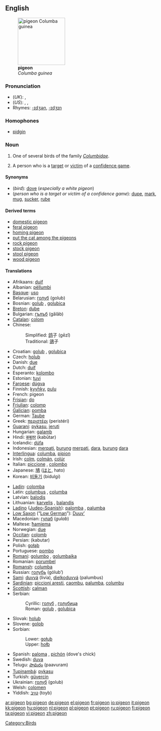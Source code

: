 {{wikipedia}}
==English==
[[Image:Columba guinea.jpg|thumb|right|150px|'''pigeon'''<br>''Columba guinea'']]
===Pronunciation===
*(''UK''): {{IPA|/ˈpɪdʒɪn/}}, {{SAMPA|/"pIdZIn/}}
*(''US''): {{AHD|pĭjʹən}}, {{IPA|/ˈpɪdʒən/}}, {{SAMPA|/"pIdZ@n/}}
*Rhymes: [[Rhymes:English:-ɪdʒən|-ɪdʒən]], [[Rhymes:English:-ɪdʒɪn|-ɪdʒɪn]]

===Homophones===
*[[pidgin]]

===Noun===
{{en-noun}}

# One of several birds of the family ''[[Columbidae]]''.
# {{slang}} A person who is a [[target]] or [[victim]] of a [[confidence game]].

====Synonyms====
*(''bird''): [[dove]] (''especially a white pigeon'')
*(''person who is a target or victim of a confidence game''): [[dupe]], [[mark]], [[mug]], [[sucker]], [[rube]]

====Derived terms====
*[[domestic pigeon]]
*[[feral pigeon]]
*[[homing pigeon]]
*[[put the cat among the pigeons]]
*[[rock pigeon]]
*[[stock pigeon]]
*[[stool pigeon]]
*[[wood pigeon]]

====Translations====
{{trans-top|bird}}
*Afrikaans: [[duif]]
*Albanian: [[pëllumbi]]
*[[Basque]]: [[uso]]
*Belarusian: [[голуб]] (golub) {{m}}
*Bosnian: [[golub#Bosnian|golub]] {{m}}, [[golubica#Bosnian|golubica]] {{f}}
*[[Breton]]: [[dube]]
*Bulgarian: [[гълъб]] (gǎlǎb) {{m}}
*[[Catalan]]: [[colom]] {{m}}
*Chinese:
*:Simplified: [[鸽]]子 (gēzǐ)
*:Traditional: [[鴿]]子
*Croatian: [[golub#Croatian|golub]] {{m}}, [[golubica#Croatian|golubica]] {{f}}
*Czech: [[holub]] {{m}}
*Danish: [[due]]
*Dutch: [[duif]] {{f}}
*Esperanto: [[kolombo]]
*Estonian: [[tuvi]]
*[[Faroese]]: [[dúgva]]
*Finnish: [[kyyhky]], [[pulu]]
*French: pigeon {{m}}
*[[Frisian]]: [[do]]
*[[Friulian]]: [[colomp]]
*[[Galician]]: [[pomba]] {{f}}
*German: [[Taube]] {{f}}
*Greek: [[περιστέρι]] (peristéri) {{n}}
*[[Guarani]]: [[pykasu]], [[jeruti]]
*Hungarian: [[galamb]]
*Hindi: [[कबूतर]] (kabūtar)
*Icelandic: [[dúfa]]
*Indonesian: [[merpati]], [[burung]] [[merpati]], [[dara]], [[burung]] [[dara]]
*[[Interlingua]]: [[columba]], [[pipion]]
*Irish: [[colm]], [[colmán]], [[colúr]]
*Italian: [[piccione]] {{m}}, [[colombo]] {{m}}
*Japanese: [[鳩]] ([[はと]], hato)
*Korean: [[비둘기]] (bidulgi)
{{trans-mid}}
*[[Ladin]]: [[colomba]]
*Latin: [[columbus]] {{m}}, [[columba]] {{f}}
*Latvian: [[balodis]]
*Lithuanian: [[karvelis]] {{m}}, [[balandis]] {{m}}
*[[Ladino]] ([[Judeo-Spanish]]): [[palomba]] {{f}}, [[palumba]] {{f}}
*[[Low Saxon]] (“[[Low German]]”): [[Duuv’]] {{f}}
*Macedonian: [[гулаб]] (''gulab'') {{m}}
*Maltese: [[ħamiema]] {{f}}
*Norwegian: [[due]] {{mf}}
*[[Occitan]]: [[colomb]] {{m}}
*Persian: {{FAchar|[[کبوتر]]}} (kabutar)
*Polish: [[gołąb]] {{m}}
*Portuguese: [[pombo]] {{m}}
*[[Romani]]: [[golumbo]] {{m}}, [[golumbaika]] {{f}}
*Romanian: [[porumbel]]
*[[Romansh]]: [[columba]]
*Russian: [[голубь]] (gólub’) {{m}}
*[[Sami]]: [[duvvá]] (livia), [[dielkoduvvá]] (palumbus)
*[[Sardinian]]: [[piccioni aresti]], [[caombu]], [[palumba]], [[columbu]]
*[[Scottish]]: [[calman]]
*Serbian:
*:Cyrillic: [[голуб#Serbian|голуб]] {{m}}, [[голубица#Serbian|голубица]] {{f}}
*:Roman: [[golub#Serbian|golub]] {{m}}, [[golubica#Serbian|golubica]] {{f}}
*Slovak: [[holub]] {{m}}
*Slovene: [[golob]] {{m}}
*Sorbian:
*:Lower: [[gołub]]
*:Upper: [[hołb]]
*Spanish: [[paloma]] {{f}}, [[pichón]] {{m}} (dove's chick)
*Swedish: [[duva]]
*Telugu: [[పావురం]] (paavuram)
*[[Tupinambá]]: [[pykasu]]
*Turkish: [[güvercin]]
*Ukrainian: [[голуб]] (golub) {{m}}
*Welsh: [[colomen]]
*Yiddish: [[טױב]] (toyb)
{{trans-bottom}}

{{trans-top|victim of a confidence game}}
{{trans-bottom}}

[[Category:Birds]]

[[ar:pigeon]]
[[bg:pigeon]]
[[de:pigeon]]
[[el:pigeon]]
[[fr:pigeon]]
[[io:pigeon]]
[[it:pigeon]]
[[kk:pigeon]]
[[hu:pigeon]]
[[nl:pigeon]]
[[pl:pigeon]]
[[pt:pigeon]]
[[ru:pigeon]]
[[fi:pigeon]]
[[ta:pigeon]]
[[vi:pigeon]]
[[zh:pigeon]]
